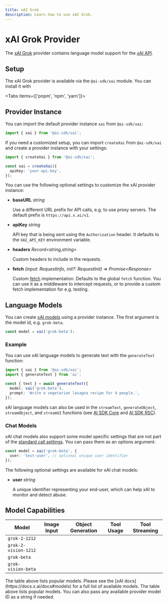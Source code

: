 ```yaml
---
title: xAI Grok
description: Learn how to use xAI Grok.
---
```


# xAI Grok Provider

The [xAI Grok](https://x.ai) provider contains language model support for the [xAI API](https://x.ai/api).

## Setup

The xAI Grok provider is available via the `@ai-sdk/xai` module. You can
install it with

<Tabs items={['pnpm', 'npm', 'yarn']}>
  <Tab>
    <Snippet text="pnpm add @ai-sdk/xai" dark />
  </Tab>
  <Tab>
    <Snippet text="npm install @ai-sdk/xai" dark />
  </Tab>
  <Tab>
    <Snippet text="yarn add @ai-sdk/xai" dark />
  </Tab>
</Tabs>

## Provider Instance

You can import the default provider instance `xai` from `@ai-sdk/xai`:

```ts
import { xai } from '@ai-sdk/xai';
```

If you need a customized setup, you can import `createXai` from `@ai-sdk/xai`
and create a provider instance with your settings:

```ts
import { createXai } from '@ai-sdk/xai';

const xai = createXai({
  apiKey: 'your-api-key',
});
```

You can use the following optional settings to customize the xAI provider instance:

- **baseURL** _string_

  Use a different URL prefix for API calls, e.g. to use proxy servers.
  The default prefix is `https://api.x.ai/v1`.

- **apiKey** _string_

  API key that is being sent using the `Authorization` header. It defaults to
  the `XAI_API_KEY` environment variable.

- **headers** _Record&lt;string,string&gt;_

  Custom headers to include in the requests.

- **fetch** _(input: RequestInfo, init?: RequestInit) => Promise&lt;Response&gt;_

  Custom [fetch](https://developer.mozilla.org/en-US/docs/Web/API/fetch) implementation.
  Defaults to the global `fetch` function.
  You can use it as a middleware to intercept requests,
  or to provide a custom fetch implementation for e.g. testing.

## Language Models

You can create [xAI models](https://console.x.ai) using a provider instance. The
first argument is the model id, e.g. `grok-beta`.

```ts
const model = xai('grok-beta');
```

### Example

You can use xAI language models to generate text with the `generateText` function:

```ts
import { xai } from '@ai-sdk/xai';
import { generateText } from 'ai';

const { text } = await generateText({
  model: xai('grok-beta'),
  prompt: 'Write a vegetarian lasagna recipe for 4 people.',
});
```

xAI language models can also be used in the `streamText`, `generateObject`, `streamObject`, and `streamUI` functions
(see [AI SDK Core](/docs/ai-sdk-core) and [AI SDK RSC](/docs/ai-sdk-rsc)).

### Chat Models

xAI chat models also support some model specific settings that are not part of
the [standard call settings](/docs/ai-sdk-core/settings). You can pass them as
an options argument:

```ts
const model = xai('grok-beta', {
  user: 'test-user', // optional unique user identifier
});
```

The following optional settings are available for xAI chat models:

- **user** _string_

  A unique identifier representing your end-user, which can help xAI to
  monitor and detect abuse.

## Model Capabilities

| Model                | Image Input         | Object Generation   | Tool Usage          | Tool Streaming      |
| -------------------- | ------------------- | ------------------- | ------------------- | ------------------- |
| `grok-2-1212`        | <Cross size={18} /> | <Check size={18} /> | <Check size={18} /> | <Check size={18} /> |
| `grok-2-vision-1212` | <Check size={18} /> | <Check size={18} /> | <Check size={18} /> | <Check size={18} /> |
| `grok-beta`          | <Cross size={18} /> | <Check size={18} /> | <Check size={18} /> | <Check size={18} /> |
| `grok-vision-beta`   | <Check size={18} /> | <Cross size={18} /> | <Cross size={18} /> | <Cross size={18} /> |

<Note>
  The table above lists popular models. Please see the [xAI
  docs](https://docs.x.ai/docs#models) for a full list of available models. The
  table above lists popular models. You can also pass any available provider
  model ID as a string if needed.
</Note>
